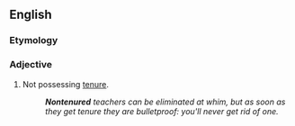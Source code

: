 ==English==

===Etymology===
{{prefix|en|non|tenured}}

===Adjective===
{{en-adj|-}}

# Not possessing [[tenure]].
#: '''''Nontenured''' teachers can be eliminated at whim, but as soon as they get tenure they are bulletproof: you'll never get rid of one.''